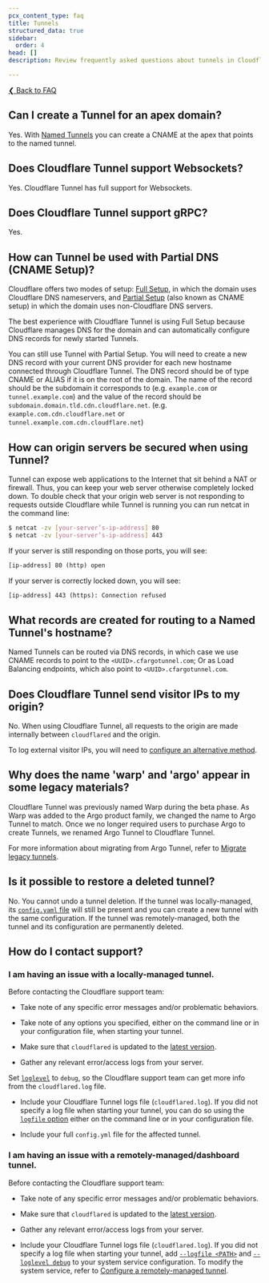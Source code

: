 ```yaml
---
pcx_content_type: faq
title: Tunnels
structured_data: true
sidebar:
  order: 4
head: []
description: Review frequently asked questions about tunnels in Cloudflare Zero Trust.

---
```



[❮ Back to FAQ](/cloudflare-one/faq/)


## ​Can I create a Tunnel for an apex domain?

Yes. With [Named Tunnels](https://blog.cloudflare.com/argo-tunnels-that-live-forever/) you can create a CNAME at the apex that points to the named tunnel.

## ​Does Cloudflare Tunnel support Websockets?

Yes. Cloudflare Tunnel has full support for Websockets.

## ​Does Cloudflare Tunnel support gRPC?

Yes. <Render file="tunnel/grpc-support" />

## How can Tunnel be used with Partial DNS (CNAME Setup)?


Cloudflare offers two modes of setup: [Full Setup](/dns/zone-setups/full-setup/), in which the domain uses Cloudflare DNS nameservers, and [Partial Setup](/dns/zone-setups/partial-setup/) (also known as CNAME setup) in which the domain uses non-Cloudflare DNS servers.

The best experience with Cloudflare Tunnel is using Full Setup because Cloudflare manages DNS for the domain and can automatically configure DNS records for newly started Tunnels.

You can still use Tunnel with Partial Setup. You will need to create a new DNS record with your current DNS provider for each new hostname connected through Cloudflare Tunnel. The DNS record should be of type CNAME or ALIAS if it is on the root of the domain. The name of the record should be the subdomain it corresponds to (e.g. `example.com` or `tunnel.example.com`) and the value of the record should be `subdomain.domain.tld.cdn.cloudflare.net`. (e.g. `example.com.cdn.cloudflare.net` or `tunnel.example.com.cdn.cloudflare.net`)



## How can origin servers be secured when using Tunnel?

Tunnel can expose web applications to the Internet that sit behind a NAT or firewall. Thus, you can keep your web server otherwise completely locked down. To double check that your origin web server is not responding to requests outside Cloudflare while Tunnel is running you can run netcat in the command line:

```sh
$ netcat -zv [your-server’s-ip-address] 80
$ netcat -zv [your-server’s-ip-address] 443
```

If your server is still responding on those ports, you will see:

```txt
[ip-address] 80 (http) open
```

If your server is correctly locked down, you will see:

```txt
[ip-address] 443 (https): Connection refused
```


## What records are created for routing to a Named Tunnel's hostname?


Named Tunnels can be routed via DNS records, in which case we use CNAME records to point to the `<UUID>.cfargotunnel.com`; Or as Load Balancing endpoints, which also point to `<UUID>.cfargotunnel.com`.

## Does Cloudflare Tunnel send visitor IPs to my origin?


No. When using Cloudflare Tunnel, all requests to the origin are made internally between `cloudflared` and the origin.

To log external visitor IPs, you will need to [configure an alternative method](/support/troubleshooting/restoring-visitor-ips/restoring-original-visitor-ips/).

## Why does the name 'warp' and 'argo' appear in some legacy materials?


Cloudflare Tunnel was previously named Warp during the beta phase. As Warp was added to the Argo product family, we changed the name to Argo Tunnel to match. Once we no longer required users to purchase Argo to create Tunnels, we renamed Argo Tunnel to Cloudflare Tunnel.

For more information about migrating from Argo Tunnel, refer to [Migrate legacy tunnels](/cloudflare-one/connections/connect-networks/do-more-with-tunnels/migrate-legacy-tunnels/).

## Is it possible to restore a deleted tunnel?

No. You cannot undo a tunnel deletion. If the tunnel was locally-managed, its [`config.yaml` file](/cloudflare-one/connections/connect-networks/get-started/tunnel-useful-terms/#configuration-file) will still be present and you can create a new tunnel with the same configuration. If the tunnel was remotely-managed, both the tunnel and its configuration are permanently deleted.

## How do I contact support?


### I am having an issue with a locally-managed tunnel.

Before contacting the Cloudflare support team:

* Take note of any specific error messages and/or problematic behaviors.

* Take note of any options you specified, either on the command line or in your configuration file, when starting your tunnel.

* Make sure that `cloudflared` is updated to the [latest version](https://github.com/cloudflare/cloudflared).

* Gather any relevant error/access logs from your server.

Set [`loglevel`](/cloudflare-one/connections/connect-networks/configure-tunnels/tunnel-run-parameters/#loglevel) to `debug`, so the Cloudflare support team can get more info from the `cloudflared.log` file.

* Include your Cloudflare Tunnel logs file (`cloudflared.log`). If you did not specify a log file when starting your tunnel, you can do so using the [`logfile` option](/cloudflare-one/connections/connect-networks/configure-tunnels/tunnel-run-parameters/#logfile) either on the command line or in your configuration file.

* Include your full `config.yml` file for the affected tunnel.

### I am having an issue with a remotely-managed/dashboard tunnel.

Before contacting the Cloudflare support team:

* Take note of any specific error messages and/or problematic behaviors.

* Make sure that `cloudflared` is updated to the [latest version](https://github.com/cloudflare/cloudflared).

* Gather any relevant error/access logs from your server.

* Include your Cloudflare Tunnel logs file (`cloudflared.log`). If you did not specify a log file when starting your tunnel, add [`--logfile <PATH>`](/cloudflare-one/connections/connect-networks/configure-tunnels/tunnel-run-parameters/#logfile) and [`--loglevel debug`](/cloudflare-one/connections/connect-networks/configure-tunnels/tunnel-run-parameters/#loglevel) to your system service configuration. To modify the system service, refer to [Configure a remotely-managed tunnel](/cloudflare-one/connections/connect-networks/configure-tunnels/remote-management/).


